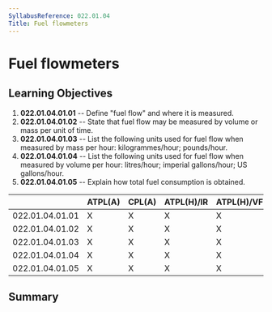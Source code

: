 ```yaml
---
SyllabusReference: 022.01.04
Title: Fuel flowmeters
---
```


# Fuel flowmeters

## Learning Objectives

1.  **022.01.04.01.01** -- Define "fuel flow" and where it is measured.
2.  **022.01.04.01.02** -- State that fuel flow may be measured by volume or
    mass per unit of time.
3.  **022.01.04.01.03** -- List the following units used for fuel flow when
    measured by mass per hour: kilogrammes/hour; pounds/hour.
4.  **022.01.04.01.04** -- List the following units used for fuel flow when
    measured by volume per hour: litres/hour; imperial gallons/hour; US
    gallons/hour.
5.  **022.01.04.01.05** -- Explain how total fuel consumption is obtained.

|                 | ATPL(A) | CPL(A) | ATPL(H)/IR | ATPL(H)/VFR | CPL(H) | IR  | CBIR(A) |
| --------------- | ------- | ------ | ---------- | ----------- | ------ | --- | ------- |
| 022.01.04.01.01 | X       | X      | X          | X           | X      |     |         |
| 022.01.04.01.02 | X       | X      | X          | X           | X      |     |         |
| 022.01.04.01.03 | X       | X      | X          | X           | X      |     |         |
| 022.01.04.01.04 | X       | X      | X          | X           | X      |     |         |
| 022.01.04.01.05 | X       | X      | X          | X           | X      |     |         |

## Summary
